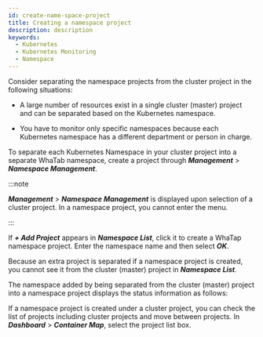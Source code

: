 ```yaml
---
id: create-name-space-project
title: Creating a namespace project
description: description
keywords:
  - Kubernetes
  - Kubernetes Monitoring
  - Namespace
---
```


Consider separating the namespace projects from the cluster project in the following situations:

- A large number of resources exist in a single cluster (master) project and can be separated based on the Kubernetes namespace.

- You have to monitor only specific namespaces because each Kubernetes namespace has a different department or person in charge. 

To separate each Kubernetes Namespace in your cluster project into a separate WhaTab namespace, create a project through **_Management_** > **_Namespace Management_**.

<ImgLang img='whatap_kubernetes_namespace_project_mgt.png' desc='Namespace Management' />

:::note

**_Management_** > **_Namespace Management_** is displayed upon selection of a cluster project. In a namespace project, you cannot enter the menu.

:::

If **_+ Add Project_** appears in **_Namespace List_**, click it to create a WhaTap namespace project. Enter the namespace name and then select **_OK_**.

<ImgLang img='whatap_kubernetes_create_namespace_project_popup.png' desc='Creating a namespace project' />

Because an extra project is separated if a namespace project is created, you cannot see it from the cluster (master) project in **_Namespace List_**.

The namespace added by being separated from the cluster (master) project into a namespace project displays the status information as follows:

<ImgLang img='whatap_kubernetes_namespace_project_mgt_complete.png' desc='Complete creating Namespace project' />

If a namespace project is created under a cluster project, you can check the list of projects including cluster projects and move between projects. In **_Dashboard_** > **_Container Map_**, select the project list box.

<ImgLang img="whatap_kubernetes_container_map_namespace_project_list.png" desc="Container map menu's project list" />
